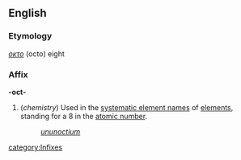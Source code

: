 ==English==
===Etymology===
{{Gr.}} ''[[οκτο]]'' (octo) eight

===Affix===
'''-oct-'''

#(''chemistry'') Used in the [[systematic element name]]s of [[element]]s, standing for a 8 in the [[atomic number]].
#:''[[ununoctium]]''
[[category:Infixes]]
